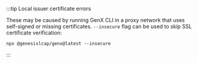 :::tip Local issuer certificate errors

These may be caused by running GenX CLI in a proxy network that uses self-signed or missing certificates.
`--insecure` flag can be used to skip SSL certificate verification:

`npx @genesislcap/genx@latest --insecure`

:::
